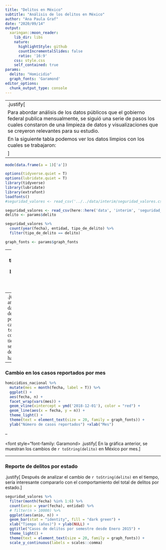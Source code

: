 ```yaml
---
title: "Delitos en México"
subtitle: "Análisis de los delitos en México"
author: "Ana Paula Graf"
date: "2020/09/14"
output:
  xaringan::moon_reader:
    lib_dir: libs
    nature:
      highlightStyle: github
      countIncrementalSlides: false
      ratio: '16:9'
    css: style.css
    self_contained: true
params:
  delito: "Homicidio"
  graph_fonts: 'Garamond' 
editor_options: 
  chunk_output_type: console
---
```


--
.justify[
Para abordar análisis de los datos públicos que el gobierno federal publica mensualmente, se siguió una serie de pasos los cuales constaron de una limpieza de datos y visualizaciones que se creyeron relevantes para su estudio.
En la siguiente tabla podemos ver los datos limpios con los cuales se trabajaron:
]
--


```r
mode(data.frame(a = 1)['a'])

options(tidyverse.quiet = T)
options(lubridate.quiet = T)
library(tidyverse)
library(lubridate)
library(extrafont)
loadfonts()
#seguridad_valores <- read_csv('../../data/interim/seguridad_valores.csv')

seguridad_valores <- read_csv(here::here('data', 'interim', 'seguridad_valores.csv'))
delito <- params$delito

seguridad_valores %>% 
  count(year(fecha), entidad, tipo_de_delito) %>% 
  filter(tipo_de_delito == delito)

graph_fonts <- params$graph_fonts
```

---
### Serie de tiempo
<font style="font-family: Garamond">
Posterior a la carga y limpieza de datos se hicieron las siguientes visualizaciones:
</font>


```r
homicidios_nacional <- seguridad_valores %>% 
  count(fecha, tipo_de_delito) %>% 
  filter(tipo_de_delito == delito)

homicidios_nacional %>% 
  ggplot() +
    aes(fecha, n) +
    geom_line() +
    geom_smooth(aes(color = "loess"), method = "loess", se = FALSE) +
    xlab("Tiempo") + ylab(NULL) +
    ggtitle(str_c(delito, " en México"), subtitle = "De enero 2015 a julio 2020") +
    theme_light() +
    scale_y_continuous(labels = scales::comma) +
    theme(text = element_text(size = 20, family = graph_fonts)) 




```

--
.justify[
<font style="font-family: Garamond">
La gráfica anterior refleja los datos en una serie de tiempo en la que podemos ver los cambios de `r toString(delito)` con respecto al tiempo. Los datos se toman en cuenta desde Enero 2015 hasta Julio 2020.
</font>
]
---
### Cambio en los casos reportados por mes
```r
homicidios_nacional %>% 
  mutate(mes = month(fecha, label = T)) %>% 
  ggplot() +
  aes(fecha, n) +
  facet_wrap(vars(mes)) +
  geom_vline(xintercept = ymd('2018-12-01'), color = "red") +
  geom_line(aes(x = fecha, y = n)) +
  theme_light() +
  theme(text = element_text(size = 20, family = graph_fonts)) +
  ylab("Número de casos reportados") +xlab("Mes")

```

--

<font style="font-family: Garamond>
.justify[
En la gráfica anterior, se muestran los cambios de `r toString(delito)` en México por mes.
]
</font>

---
### Reporte de delitos por estado
.justify[
Después de analizar el cambio de `r toString(delito)` en el tiempo, sería interesante compararlo con el comportamiento del total de delitos por estado.
]
```r
seguridad_valores %>% 
  filter(month(fecha) %in% 1:6) %>% 
  count(anio = year(fecha), entidad) %>% 
  # filter(n > 10000) %>% 
  ggplot(aes(anio, n)) +
  geom_bar(stat = "identity", fill = "dark green") +
  xlab("Tiempo (años)") + ylab(NULL) +
  ggtitle("Casos de delitos por semestre desde Enero 2015") +
  theme_light() +
  theme(text = element_text(size = 20, family = graph_fonts)) +
  scale_y_continuous(labels = scales::comma)


```
